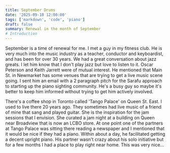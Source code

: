 ```yaml
---
title: September Drums
date: '2025-09-18 12:00:00'
tags: ['markdown', 'code', 'piano']
draft: false
summary: Renewal in the month of September
# Introduction
---
```


September is a time of renewal for me. I met a guy in my fitness club. He is very much into the music industry as a teacher, conductor and keyboardist, and has been for over 30 years. We had a great conversation about jazz greats. I let him know that I don't play jazz but love to listen to it. Oscar Peterson and Keith Jarrett were of mutual interest. He mentioned that Main St. in Newmarket has some venues that are trying to get a live music scene going. I sent him an email with a 2 paragraph pitch for the Sarafu approach to starting up the piano sighting community. He's a busy guy so maybe it's better to keep him informed without trying to get him actively involved.

There's a coffee shop in Toronto called 'Tango Palace' on Queen St. East. I used to live there 20 years ago. They sometimes had live music of a friend of mine that sang and played guitar. She is the inspiration for the jam sessions that I envision. She curated a jam night at a building on Queen near Broadview that is now an LCBO store. At one point one of the partners at Tango Palace was sitting there reading a newspaper and I mentioned that it would be nice if they had a piano. Within about a day, he facilitated getting a decent upright piano. His partner wasn't crazy about his solo initiative but for a few months I had a place to play right near home. This was very nice...
